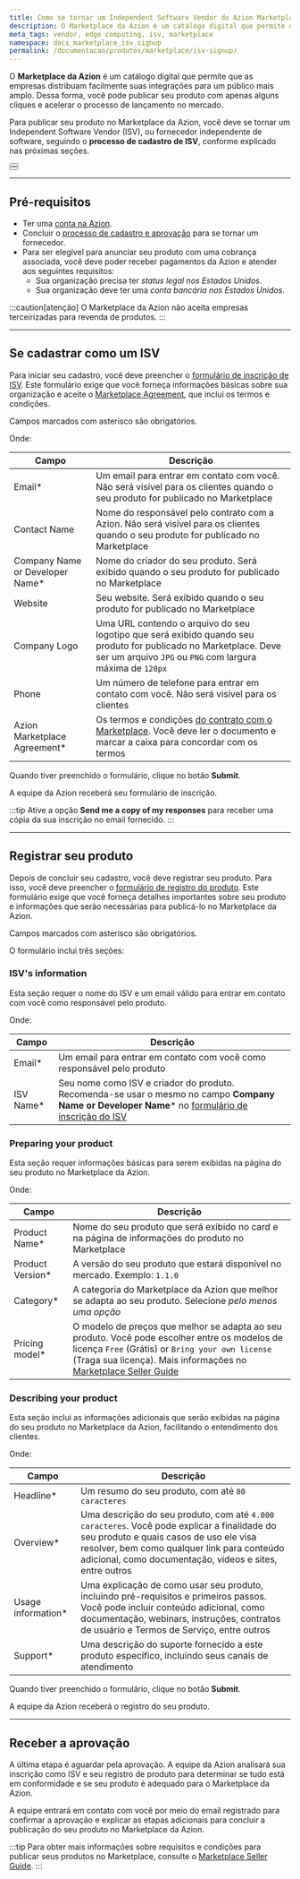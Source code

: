 ```yaml
---
title: Como se tornar um Independent Software Vendor do Azion Marketplace
description: O Marketplace da Azion é um catálogo digital que permite que as empresas distribuam facilmente suas integrações para um público mais amplo.
meta_tags: vendor, edge computing, isv, marketplace
namespace: docs_marketplace_isv_signup
permalink: /documentacao/produtos/marketplace/isv-signup/
---
```


O **Marketplace da Azion** é um catálogo digital que permite que as empresas distribuam facilmente suas integrações para um público mais amplo. Dessa forma, você pode publicar seu produto com apenas alguns cliques e acelerar o processo de lançamento no mercado.

Para publicar seu produto no Marketplace da Azion, você deve se tornar um Independent Software Vendor (ISV), ou fornecedor independente de software, seguindo o **processo de cadastro de ISV**, conforme explicado nas próximas seções.

<Button href="/pt-br/documentacao/produtos/marketplace/" text="Saiba mais sobre o Marketplace da Azion" variant="secondary">

</Button>
<br/>
<Button href="/pt-br/documentacao/produtos/marketplace/marketplace-seller-guide/" text="Consulte o Marketplace Seller Guide" variant="secondary">

</Button>

---

## Pré-requisitos

- Ter uma [conta na Azion](/pt-br/documentacao/produtos/contas/criar-uma-conta/).
- Concluir o [processo de cadastro e aprovação](#se-cadastrar-como-um-isv) para se tornar um fornecedor.
- Para ser elegível para anunciar seu produto com uma cobrança associada, você deve poder receber pagamentos da Azion e atender aos seguintes requisitos:
   - Sua organização precisa ter *status legal nos Estados Unidos*.
   - Sua organização deve ter uma *conta bancária nos Estados Unidos*.

:::caution[atenção]
O​⁠ ​Marketplace da​ Azion não aceita empresas terceirizadas para revenda de produtos.
:::

---

## Se cadastrar como um ISV

Para iniciar seu cadastro, você deve preencher o [formulário de inscrição de ISV](https://docs.google.com/forms/d/e/1FAIpQLScrOc_FyjVC11VFbVgDjuh6THh2jJs0-I8vduW0nZSCDGEPIg/viewform). Este formulário exige que você forneça informações básicas sobre sua organização e aceite o [Marketplace Agreement](/en/documentation/agreements/marketplace/marketplace-agreement/), que inclui os termos e condições.

Campos marcados com asterisco são obrigatórios.

Onde:

| **Campo** | **Descrição** |
| --- | --- |
| Email* | Um email para entrar em contato com você. Não será visível para os clientes quando o seu produto for publicado no Marketplace |
| Contact Name | Nome do responsável pelo contrato com a Azion. Não será visível para os clientes quando o seu produto for publicado no Marketplace |
| Company Name or Developer Name* | Nome do criador do seu produto. Será exibido quando o seu produto for publicado no Marketplace |
| Website | Seu website. Será exibido quando o seu produto for publicado no Marketplace |
| Company Logo | Uma URL contendo o arquivo do seu logotipo que será exibido quando seu produto for publicado no Marketplace. Deve ser um arquivo `JPG` ou `PNG` com largura máxima de `120px` |
| Phone | Um número de telefone para entrar em contato com você. Não será visível para os clientes |
| Azion Marketplace Agreement* | Os termos e condições [do contrato com o Marketplace](/en/documentation/agreements/marketplace/marketplace-agreement/). Você deve ler o documento e marcar a caixa para concordar com os termos |

Quando tiver preenchido o formulário, clique no botão **Submit**.

A equipe da Azion receberá seu formulário de inscrição.

:::tip
Ative a opção **Send me a copy of my responses** para receber uma cópia da sua inscrição no email fornecido.
:::

---

## Registrar seu produto

Depois de concluir seu cadastro, você deve registrar seu produto. Para isso, você deve preencher o [formulário de registro do produto](https://docs.google.com/forms/d/e/1FAIpQLSeoTbF2Qifr7qqHjoaxv9ujFB1Ak4xg6wqV0WfZfpBrpkQ12A/viewform). Este formulário exige que você forneça detalhes importantes sobre seu produto e informações que serão necessárias para publicá-lo no Marketplace da Azion.

Campos marcados com asterisco são obrigatórios.

O formulário inclui três seções:

### ISV's information

Esta seção requer o nome do ISV e um email válido para entrar em contato com você como responsável pelo produto.

Onde:

| **Campo** | **Descrição** |
| --- | --- |
| Email* | Um email para entrar em contato com você como responsável pelo produto |
| ISV Name* | Seu nome como ISV e criador do produto. Recomenda-se usar o mesmo no campo **Company Name or Developer Name*** no [formulário de inscrição do ISV](#se-cadastrar-como-um-isv) |

### Preparing your product

Esta seção requer informações básicas para serem exibidas na página do seu produto no Marketplace da Azion.

Onde:

| **Campo** | **Descrição** |
| --- | --- |
| Product Name* | Nome do seu produto que será exibido no card e na página de informações do produto no Marketplace |
| Product Version* | A versão do seu produto que estará disponível no mercado. Exemplo: `1.1.0` |
| Category* | A categoria do Marketplace da Azion que melhor se adapta ao seu produto. Selecione *pelo menos uma opção* |
| Pricing model* | O modelo de preços que melhor se adapta ao seu produto. Você pode escolher entre os modelos de licença `Free` (Grátis) or `Bring your own license` (Traga sua licença). Mais informações no [Marketplace Seller Guide](/pt-br/documentacao/produtos/marketplace/marketplace-seller-guide/) |

### Describing your product

Esta seção inclui as informações adicionais que serão exibidas na página do seu produto no Marketplace da Azion, facilitando o entendimento dos clientes.

Onde:

| **Campo** | **Descrição** |
| --- | --- |
| Headline* | Um resumo do seu produto, com até `80 caracteres` |
| Overview* | Uma descrição do seu produto, com até `4.000 caracteres`. Você pode explicar a finalidade do seu produto e quais casos de uso ele visa resolver, bem como qualquer link para conteúdo adicional, como documentação, vídeos e sites, entre outros |
| Usage information* | Uma explicação de como usar seu produto, incluindo pré-requisitos e primeiros passos. Você pode incluir conteúdo adicional, como documentação, webinars, instruções, contratos de usuário e Termos de Serviço, entre outros |
| Support* | Uma descrição do suporte fornecido a este produto específico, incluindo seus canais de atendimento |

Quando tiver preenchido o formulário, clique no botão **Submit**.

A equipe da Azion receberá o registro do seu produto.

---

## Receber a aprovação

A última etapa é aguardar pela aprovação. A equipe da Azion analisará sua inscrição como ISV e seu registro de produto para determinar se tudo está em conformidade e se seu produto é adequado para o Marketplace da Azion.

A equipe entrará em contato com você por meio do email registrado para confirmar a aprovação e explicar as etapas adicionais para concluir a publicação do seu produto no Marketplace da Azion.

:::tip
Para obter mais informações sobre requisitos e condições para publicar seus produtos no Marketplace, consulte o [Marketplace Seller Guide](/pt-br/documentacao/produtos/marketplace/marketplace-seller-guide/).
:::


